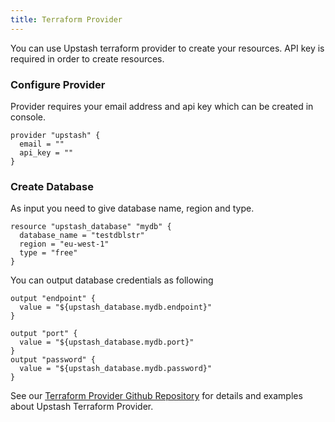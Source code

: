 ```yaml
---
title: Terraform Provider
---
```


You can use Upstash terraform provider to create your resources.
API key is required in order to create resources.

### Configure Provider

Provider requires your email address and api key which can be created in console.

```
provider "upstash" {
  email = ""
  api_key = ""
}
```


### Create Database

As input you need to give database name, region and type.

```
resource "upstash_database" "mydb" {
  database_name = "testdblstr"
  region = "eu-west-1"
  type = "free"
}
```

You can output database credentials as following

```
output "endpoint" {
  value = "${upstash_database.mydb.endpoint}"
}

output "port" {
  value = "${upstash_database.mydb.port}"
}
output "password" {
  value = "${upstash_database.mydb.password}"
}

```


See our [Terraform Provider Github Repository](https://github.com/upstash/terraform-provider-upstash) for details and examples about Upstash Terraform Provider.


